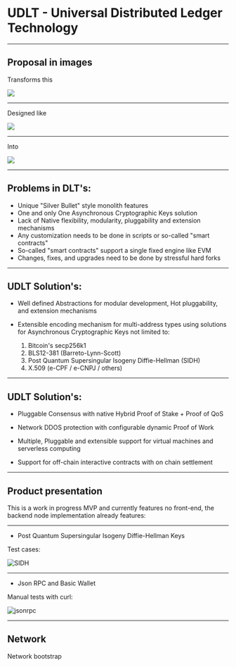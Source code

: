 
# UDLT - Universal Distributed Ledger Technology

---

## Proposal in images

Transforms this

![](assets/monolith.gif)

---

Designed like 

![](assets/USB_hub.jpg)

---

Into

![](assets/35698.jpg)

---

## Problems in DLT's:

* Unique "Silver Bullet" style monolith features
* One and only One Asynchronous Cryptographic Keys solution
* Lack of Native flexibility, modularity, pluggability and extension mechanisms
* Any customization needs to be done in scripts or so-called "smart contracts"
* So-called "smart contracts" support a single fixed engine like EVM
* Changes, fixes, and upgrades need to be done by stressful hard forks

---

## UDLT Solution's:

* Well defined Abstractions for modular development, Hot pluggability, and extension mechanisms

* Extensible encoding mechanism for multi-address types using solutions for Asynchronous Cryptographic Keys not limited to:
    1. Bitcoin's secp256k1 
    2. BLS12-381 (Barreto-Lynn-Scott)
    3. Post Quantum Supersingular Isogeny Diffie-Hellman (SIDH)
    4. X.509 (e-CPF / e-CNPJ / others)

---

## UDLT Solution's:

* Pluggable Consensus with native Hybrid Proof of Stake + Proof of QoS

* Network DDOS protection with configurable dynamic Proof of Work

* Multiple, Pluggable and extensible support for virtual machines and serverless computing

* Support for off-chain interactive contracts with on chain settlement

---


## Product presentation

This is a work in progress MVP and currently features no front-end, the backend node implementation already features:

---

* Post Quantum Supersingular Isogeny Diffie-Hellman Keys

Test cases:

![SIDH](assets/sidh.gif)

---

* Json RPC and Basic Wallet 

Manual tests with curl:

![jsonrpc](assets/jsonrpc.gif)

---

## Network

Network bootstrap


<Player>
      <source src="assets/network.mp4" />
</Player>